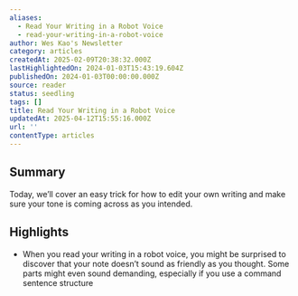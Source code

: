 ```yaml
---
aliases:
  - Read Your Writing in a Robot Voice
  - read-your-writing-in-a-robot-voice
author: Wes Kao's Newsletter
category: articles
createdAt: 2025-02-09T20:38:32.000Z
lastHighlightedOn: 2024-01-03T15:43:19.604Z
publishedOn: 2024-01-03T00:00:00.000Z
source: reader
status: seedling
tags: []
title: Read Your Writing in a Robot Voice
updatedAt: 2025-04-12T15:55:16.000Z
url: ''
contentType: articles
---
```

## Summary

Today, we’ll cover an easy trick for how to edit your own writing and make sure your tone is coming across as you intended.

## Highlights

- When you read your writing in a robot voice, you might be surprised to discover that your note doesn’t sound as friendly as you thought. Some parts might even sound demanding, especially if you use a command sentence structure
